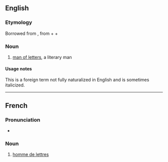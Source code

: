 ==English==

===Etymology===
Borrowed from {{bor|en|fr|homme de lettres}}, from {{m|fr|homme||man}} + {{m|fr|de||of}} + {{m|fr|lettres||humanities, arts}}

===Noun===
{{en-noun|hommes de lettres}}

# [[man of letters]], a literary man

====Usage notes====
This is a foreign term not fully naturalized in English and is sometimes italicized.

----

==French==

===Pronunciation===
* {{fr-muteh}} {{fr-IPA}}

===Noun===
{{fr-noun|m|head=[[homme]] de [[lettre]]s|hommes de lettres|gens de lettres|f=femme de lettres}}

# [[homme de lettres]]
